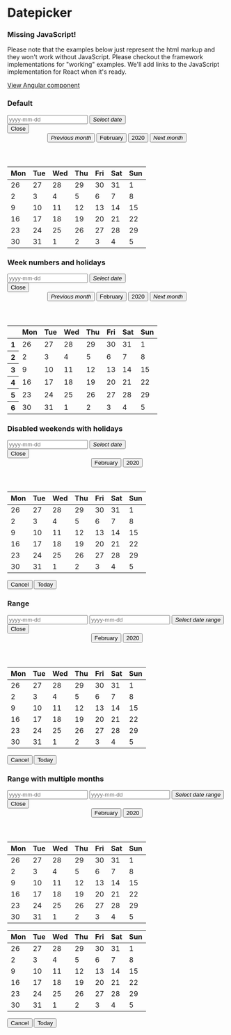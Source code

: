 
<Meta
  title="Components/Datepicker"
/>

<style>{`
.popover.popover-datepicker {
  position: relative !important;
  width: fit-content;
}
.group input {
  width: 120px;
}
.sg-date header>* {
    min-width: auto !important;
}
`}
</style>

# Datepicker

<div role="alert" class="info mb-7 mt-5">
  <main>
    <h3>Missing JavaScript!</h3>
    <p>
      Please note that the examples below just represent the html markup and they won't work without JavaScript. Please checkout the framework implementations for "working" examples. We'll add links to the JavaScript implementation for React when it's ready.
    </p>
  </main>
  <footer>
    <a target="_blank" href="./../angular/?path=/docs/components-datepicker--simple">View Angular component</a>
  </footer>
</div>

### Default
<Canvas>
  <div>
    <div class="group mb-3">
      <input type="text" placeholder="yyyy-mm-dd" />
      <button type="button" class="primary"><i class="sg-icon sg-icon-calendar">Select date</i></button>
    </div>
    <div class="popover popover-datepicker active" role="dialog" aria-modal="true" aria-label="Choose Date">
      <button type="button" class="close">Close</button>
      <div class="sg-date">
        <header>
          <button type="button" class="link"><i class="sg-icon sg-icon-previous">Previous month</i></button>
          <button type="button" aria-haspopup="listbox">February</button>
          <button type="button" aria-haspopup="listbox">2020</button>
          <button type="button" class="link"><i class="sg-icon sg-icon-next">Next month</i></button>
        </header>
        <main>
          <table role="grid">
            <thead>
            <tr>
              <th scope="col" abbr="Monday">Mon</th>
              <th scope="col" abbr="Tuesday">Tue</th>
              <th scope="col" abbr="Wednesday">Wed</th>
              <th scope="col" abbr="Thursday">Thu</th>
              <th scope="col" abbr="Friday">Fri</th>
              <th scope="col" abbr="Saturday">Sat</th>
              <th scope="col" abbr="Sunday">Sun</th>
            </tr>
            </thead>
            <tbody>
            <tr>
              <td class="disabled" tabindex="-1">26</td>
              <td class="disabled" tabindex="-1">27</td>
              <td class="disabled" tabindex="-1">28</td>
              <td class="disabled" tabindex="-1">29</td>
              <td class="disabled" tabindex="-1">30</td>
              <td class="disabled" tabindex="-1">31</td>
              <td tabindex="-1" data-date="2020-02-01">1</td>
            </tr>
            <tr>
              <td tabindex="-1" data-date="2020-02-02">2</td>
              <td tabindex="-1" data-date="2020-02-03">3</td>
              <td tabindex="-1" data-date="2020-02-04">4</td>
              <td tabindex="-1" class="sg-date-today" title="Today" data-date="2020-02-05">5</td>
              <td tabindex="-1" data-date="2020-02-06">6</td>
              <td tabindex="-1" data-date="2020-02-07">7</td>
              <td tabindex="-1" data-date="2020-02-08">8</td>
            </tr>
            <tr>
              <td tabindex="-1" data-date="2020-02-09">9</td>
              <td tabindex="-1" data-date="2020-02-10">10</td>
              <td tabindex="-1" data-date="2020-02-11">11</td>
              <td tabindex="-1" data-date="2020-02-12">12</td>
              <td tabindex="-1" data-date="2020-02-13">13</td>
              <td tabindex="-1" data-date="2020-02-14">14</td>
              <td tabindex="-1" data-date="2020-02-15">15</td>
            </tr>
            <tr>
              <td tabindex="-1" data-date="2020-02-16">16</td>
              <td tabindex="-1" data-date="2020-02-17">17</td>
              <td tabindex="0" data-date="2020-02-18" role="gridcell" aria-selected="true">18</td>
              <td tabindex="-1" data-date="2020-02-19">19</td>
              <td tabindex="-1" data-date="2020-02-20">20</td>
              <td tabindex="-1" data-date="2020-02-21">21</td>
              <td tabindex="-1" data-date="2020-02-22">22</td>
            </tr>
            <tr>
              <td tabindex="-1" data-date="2020-02-23">23</td>
              <td tabindex="-1" data-date="2020-02-24">24</td>
              <td tabindex="-1" data-date="2020-02-25">25</td>
              <td tabindex="-1" data-date="2020-02-26">26</td>
              <td tabindex="-1" data-date="2020-02-27">27</td>
              <td tabindex="-1" data-date="2020-02-28">28</td>
              <td tabindex="-1" data-date="2020-02-29">29</td>
            </tr>
            <tr>
              <td tabindex="-1" data-date="2020-02-30">30</td>
              <td tabindex="-1" data-date="2020-02-31">31</td>
              <td class="disabled" tabindex="-1">1</td>
              <td class="disabled" tabindex="-1">2</td>
              <td class="disabled" tabindex="-1">3</td>
              <td class="disabled" tabindex="-1">4</td>
              <td class="disabled" tabindex="-1">5</td>
            </tr>
            </tbody>
          </table>
        </main>
      </div>
    </div>
  </div>
</Canvas>

### Week numbers and holidays
<Canvas>
  <div>
    <div class="group mb-3">
      <input type="text" placeholder="yyyy-mm-dd" />
      <button type="button" class="primary"><i class="sg-icon sg-icon-calendar">Select date</i></button>
    </div>
    <div class="popover popover-datepicker active" role="dialog" aria-modal="true" aria-label="Choose Date">
      <button type="button" class="close">Close</button>
      <div class="sg-date">
        <header>
          <button type="button" class="link"><i class="sg-icon sg-icon-previous">Previous month</i></button>
          <button type="button" aria-haspopup="listbox">February</button>
          <button type="button" aria-haspopup="listbox">2020</button>
          <button type="button" class="link"><i class="sg-icon sg-icon-next">Next month</i></button>
        </header>
        <main>
          <table role="grid">
            <thead>
            <tr>
              <th class="disabled" tabindex="-1" abbr="Week"></th>
              <th scope="col" abbr="Monday">Mon</th>
              <th scope="col" abbr="Tuesday">Tue</th>
              <th scope="col" abbr="Wednesday">Wed</th>
              <th scope="col" abbr="Thursday">Thu</th>
              <th scope="col" abbr="Friday">Fri</th>
              <th scope="col" abbr="Saturday">Sat</th>
              <th scope="col" abbr="Sunday">Sun</th>
            </tr>
            </thead>
            <tbody>
            <tr>
              <th class="disabled" tabindex="-1">1</th>
              <td class="disabled" tabindex="-1">26</td>
              <td class="disabled" tabindex="-1">27</td>
              <td class="disabled" tabindex="-1">28</td>
              <td class="disabled" tabindex="-1">29</td>
              <td class="disabled" tabindex="-1">30</td>
              <td class="disabled" tabindex="-1">31</td>
              <td class="sg-date-holiday" tabindex="-1" data-date="2020-02-01">1</td>
            </tr>
            <tr>
              <th class="disabled" tabindex="-1">2</th>
              <td tabindex="-1" data-date="2020-02-02">2</td>
              <td tabindex="-1" data-date="2020-02-03">3</td>
              <td tabindex="-1" data-date="2020-02-04">4</td>
              <td tabindex="-1" data-date="2020-02-05">5</td>
              <td tabindex="-1" data-date="2020-02-06">6</td>
              <td tabindex="-1" data-date="2020-02-07">7</td>
              <td class="sg-date-holiday" tabindex="-1" data-date="2020-02-08">8</td>
            </tr>
            <tr>
              <th class="disabled" tabindex="-1">3</th>
              <td tabindex="-1" data-date="2020-02-09">9</td>
              <td tabindex="-1" data-date="2020-02-10">10</td>
              <td tabindex="-1" data-date="2020-02-11">11</td>
              <td class="disabled" tabindex="-1" data-date="2020-02-12">12</td>
              <td tabindex="-1" data-date="2020-02-13">13</td>
              <td tabindex="0" data-date="2020-02-14" role="gridcell" aria-selected="true">14</td>
              <td class="sg-date-holiday" tabindex="-1" data-date="2020-02-15">15</td>
            </tr>
            <tr>
              <th class="disabled" tabindex="-1">4</th>
              <td tabindex="-1" data-date="2020-02-16">16</td>
              <td tabindex="-1" data-date="2020-02-17">17</td>
              <td tabindex="-1" data-date="2020-02-18">18</td>
              <td tabindex="-1" data-date="2020-02-19">19</td>
              <td tabindex="-1" data-date="2020-02-20">20</td>
              <td tabindex="-1" data-date="2020-02-21">21</td>
              <td class="sg-date-holiday" tabindex="-1" data-date="2020-02-22">22</td>
            </tr>
            <tr>
              <th class="disabled" tabindex="-1">5</th>
              <td tabindex="-1" data-date="2020-02-23">23</td>
              <td tabindex="-1" data-date="2020-02-24">24</td>
              <td tabindex="-1" data-date="2020-02-25">25</td>
              <td tabindex="-1" data-date="2020-02-26">26</td>
              <td tabindex="-1" data-date="2020-02-27">27</td>
              <td tabindex="-1" data-date="2020-02-28">28</td>
              <td class="sg-date-holiday" tabindex="-1" data-date="2020-02-29">29</td>
            </tr>
            <tr>
              <th class="disabled" tabindex="-1">6</th>
              <td tabindex="-1" data-date="2020-02-30">30</td>
              <td tabindex="-1" data-date="2020-02-31">31</td>
              <td class="disabled" tabindex="-1">1</td>
              <td class="disabled" tabindex="-1">2</td>
              <td class="disabled" tabindex="-1">3</td>
              <td class="disabled" tabindex="-1">4</td>
              <td class="disabled" tabindex="-1">5</td>
            </tr>
            </tbody>
          </table>
        </main>
      </div>
    </div>
  </div>
</Canvas>

### Disabled weekends with holidays
<Canvas>
  <div>
    <div class="group mb-3">
      <input type="text" placeholder="yyyy-mm-dd" />
      <button type="button" class="primary"><i class="sg-icon sg-icon-calendar">Select date</i></button>
    </div>
    <div class="popover popover-datepicker active" role="dialog" aria-modal="true" aria-label="Choose Date">
      <button type="button" class="close">Close</button>
      <div class="sg-date">
        <header>
          <button type="button" aria-haspopup="listbox">February</button>
          <button type="button" aria-haspopup="listbox">2020</button>
        </header>
        <main>
          <table role="grid">
            <thead>
            <tr>
              <th scope="col" abbr="Monday">Mon</th>
              <th scope="col" abbr="Tuesday">Tue</th>
              <th scope="col" abbr="Wednesday">Wed</th>
              <th scope="col" abbr="Thursday">Thu</th>
              <th scope="col" abbr="Friday">Fri</th>
              <th scope="col" abbr="Saturday">Sat</th>
              <th scope="col" abbr="Sunday">Sun</th>
            </tr>
            </thead>
            <tbody>
            <tr>
              <td class="disabled" tabindex="-1">26</td>
              <td class="disabled" tabindex="-1">27</td>
              <td class="disabled" tabindex="-1">28</td>
              <td class="disabled" tabindex="-1">29</td>
              <td class="disabled" tabindex="-1">30</td>
              <td class="disabled" tabindex="-1">31</td>
              <td class="sg-date-holiday disabled" tabindex="-1" data-date="2020-02-01">1</td>
            </tr>
            <tr>
              <td tabindex="-1" data-date="2020-02-02">2</td>
              <td tabindex="-1" data-date="2020-02-03">3</td>
              <td tabindex="-1" data-date="2020-02-04">4</td>
              <td tabindex="-1" data-date="2020-02-05">5</td>
              <td class="sg-date-holiday" tabindex="-1" data-date="2020-02-06">6</td>
              <td class="disabled" tabindex="-1" data-date="2020-02-07">7</td>
              <td class="sg-date-holiday disabled" tabindex="-1" data-date="2020-02-08">8</td>
            </tr>
            <tr>
              <td tabindex="-1" data-date="2020-02-09">9</td>
              <td tabindex="-1" data-date="2020-02-10">10</td>
              <td tabindex="-1" data-date="2020-02-11">11</td>
              <td tabindex="-1" data-date="2020-02-12">12</td>
              <td tabindex="-1" data-date="2020-02-13">13</td>
              <td class="disabled" tabindex="-1" data-date="2020-02-14">14</td>
              <td class="sg-date-holiday disabled" tabindex="-1" data-date="2020-02-15">15</td>
            </tr>
            <tr>
              <td tabindex="-1" data-date="2020-02-16">16</td>
              <td tabindex="-1" data-date="2020-02-17">17</td>
              <td tabindex="0" data-date="2020-02-18" role="gridcell" aria-selected="true">18</td>
              <td tabindex="-1" data-date="2020-02-19">19</td>
              <td tabindex="-1" data-date="2020-02-20">20</td>
              <td class="disabled" tabindex="-1" data-date="2020-02-21">21</td>
              <td class="sg-date-holiday disabled" tabindex="-1" data-date="2020-02-22">22</td>
            </tr>
            <tr>
              <td tabindex="-1" data-date="2020-02-23">23</td>
              <td tabindex="-1" data-date="2020-02-24">24</td>
              <td tabindex="-1" data-date="2020-02-25">25</td>
              <td tabindex="-1" data-date="2020-02-26">26</td>
              <td tabindex="-1" data-date="2020-02-27">27</td>
              <td class="disabled" tabindex="-1" data-date="2020-02-28">28</td>
              <td class="sg-date-holiday disabled" tabindex="-1" data-date="2020-02-29">29</td>
            </tr>
            <tr>
              <td tabindex="-1" data-date="2020-02-30">30</td>
              <td tabindex="-1" data-date="2020-02-31">31</td>
              <td class="disabled" tabindex="-1">1</td>
              <td class="disabled" tabindex="-1">2</td>
              <td class="disabled" tabindex="-1">3</td>
              <td class="disabled" tabindex="-1">4</td>
              <td class="sg-date-holiday disabled" tabindex="-1">5</td>
            </tr>
            </tbody>
          </table>
        </main>
        <footer>
          <button type="button" class="link">Cancel</button>
          <button type="button" class="link">Today</button>
        </footer>
      </div>
    </div>
  </div>
</Canvas>

### Range
<Canvas>
  <div>
    <div class="group group-border  mb-3">
      <input type="text" placeholder="yyyy-mm-dd" />
      <input type="text" placeholder="yyyy-mm-dd" />
      <button type="button" class="primary"><i class="sg-icon sg-icon-calendar-range">Select date range</i></button>
    </div>
    <div class="popover popover-datepicker active" role="dialog" aria-modal="true" aria-label="Choose Date">
      <button type="button" class="close">Close</button>
      <div class="sg-date sg-date-range">
        <header>
          <button type="button" aria-haspopup="listbox">February</button>
          <button type="button" aria-haspopup="listbox">2020</button>
        </header>
        <main>
          <table role="grid">
            <thead>
            <tr>
              <th scope="col" abbr="Monday">Mon</th>
              <th scope="col" abbr="Tuesday">Tue</th>
              <th scope="col" abbr="Wednesday">Wed</th>
              <th scope="col" abbr="Thursday">Thu</th>
              <th scope="col" abbr="Friday">Fri</th>
              <th scope="col" abbr="Saturday">Sat</th>
              <th scope="col" abbr="Sunday">Sun</th>
            </tr>
            </thead>
            <tbody>
            <tr>
              <td class="disabled" tabindex="-1">26</td>
              <td class="disabled" tabindex="-1">27</td>
              <td class="disabled" tabindex="-1">28</td>
              <td class="disabled" tabindex="-1">29</td>
              <td class="disabled" tabindex="-1">30</td>
              <td class="disabled" tabindex="-1">31</td>
              <td tabindex="-1" data-date="2020-02-01">1</td>
            </tr>
            <tr>
              <td tabindex="-1" data-date="2020-02-02">2</td>
              <td tabindex="-1" data-date="2020-02-03">3</td>
              <td tabindex="-1" data-date="2020-02-04">4</td>
              <td tabindex="-1" data-date="2020-02-05">5</td>
              <td tabindex="-1" data-date="2020-02-06">6</td>
              <td tabindex="-1" data-date="2020-02-07">7</td>
              <td tabindex="-1" data-date="2020-02-08">8</td>
            </tr>
            <tr>
              <td tabindex="-1" data-date="2020-02-09">9</td>
              <td tabindex="-1" data-date="2020-02-10">10</td>
              <td tabindex="-1" data-date="2020-02-11">11</td>
              <td tabindex="-1" data-date="2020-02-12">12</td>
              <td tabindex="-1" data-date="2020-02-13">13</td>
              <td tabindex="-1" data-date="2020-02-14">14</td>
              <td tabindex="-1" data-date="2020-02-15">15</td>
            </tr>
            <tr>
              <td tabindex="-1" data-date="2020-02-16">16</td>
              <td tabindex="-1" data-date="2020-02-17">17</td>
              <td class="sg-first-date" tabindex="0" data-date="2020-02-18" role="gridcell" aria-selected="true">18</td>
              <td class="sg-date-selection" tabindex="-1" data-date="2020-02-19">19</td>
              <td class="sg-date-selection" tabindex="-1" data-date="2020-02-20">20</td>
              <td class="sg-date-selection" tabindex="-1" data-date="2020-02-21">21</td>
              <td class="sg-date-selection" tabindex="-1" data-date="2020-02-22">22</td>
            </tr>
            <tr>
              <td class="sg-date-selection" tabindex="-1" data-date="2020-02-23">23</td>
              <td class="sg-date-selection" tabindex="-1" data-date="2020-02-24">24</td>
              <td class="sg-date-selection" tabindex="-1" data-date="2020-02-25">25</td>
              <td class="sg-last-date" tabindex="0" data-date="2020-02-26" role="gridcell" aria-selected="true">26</td>
              <td tabindex="-1" data-date="2020-02-27">27</td>
              <td tabindex="-1" data-date="2020-02-28">28</td>
              <td tabindex="-1" data-date="2020-02-29">29</td>
            </tr>
            <tr>
              <td tabindex="-1" data-date="2020-02-30">30</td>
              <td tabindex="-1" data-date="2020-02-31">31</td>
              <td class="disabled" tabindex="-1">1</td>
              <td class="disabled" tabindex="-1">2</td>
              <td class="disabled" tabindex="-1">3</td>
              <td class="disabled" tabindex="-1">4</td>
              <td class="disabled" tabindex="-1">5</td>
            </tr>
            </tbody>
          </table>
        </main>
        <footer>
          <button type="button" class="link">Cancel</button>
          <button type="button" class="link">Today</button>
        </footer>
      </div>
    </div>
  </div>
</Canvas>


### Range with multiple months
<Canvas>
  <div>
    <div class="group group-border mb-3">
      <input type="text" placeholder="yyyy-mm-dd" />
      <input type="text" placeholder="yyyy-mm-dd" />
      <button type="button" class="primary"><i class="sg-icon sg-icon-calendar-range">Select date range</i></button>
    </div>
    <div class="popover popover-datepicker active" role="dialog" aria-modal="true" aria-label="Choose Date">
      <button type="button" class="close">Close</button>
      <div class="sg-date sg-date-range">
        <header>
          <button type="button" aria-haspopup="listbox">February</button>
          <button type="button" aria-haspopup="listbox">2020</button>
        </header>
        <main><table role="grid">
          <thead>
          <tr>
            <th scope="col" abbr="Monday">Mon</th>
            <th scope="col" abbr="Tuesday">Tue</th>
            <th scope="col" abbr="Wednesday">Wed</th>
            <th scope="col" abbr="Thursday">Thu</th>
            <th scope="col" abbr="Friday">Fri</th>
            <th scope="col" abbr="Saturday">Sat</th>
            <th scope="col" abbr="Sunday">Sun</th>
          </tr>
          </thead>
          <tbody>
          <tr>
            <td class="disabled sg-other-month" tabindex="-1">26</td>
            <td class="disabled sg-other-month" tabindex="-1">27</td>
            <td class="disabled sg-other-month" tabindex="-1">28</td>
            <td class="disabled sg-other-month" tabindex="-1">29</td>
            <td class="disabled sg-other-month" tabindex="-1">30</td>
            <td class="disabled sg-other-month" tabindex="-1">31</td>
            <td tabindex="-1" data-date="2020-02-01">1</td>
          </tr>
          <tr>
            <td tabindex="-1" data-date="2020-02-02">2</td>
            <td tabindex="-1" data-date="2020-02-03">3</td>
            <td tabindex="-1" data-date="2020-02-04">4</td>
            <td tabindex="-1" data-date="2020-02-05">5</td>
            <td tabindex="-1" data-date="2020-02-06">6</td>
            <td tabindex="-1" data-date="2020-02-07">7</td>
            <td tabindex="-1" data-date="2020-02-08">8</td>
          </tr>
          <tr>
            <td tabindex="-1" data-date="2020-02-09">9</td>
            <td tabindex="-1" data-date="2020-02-10">10</td>
            <td tabindex="-1" data-date="2020-02-11">11</td>
            <td tabindex="-1" data-date="2020-02-12">12</td>
            <td tabindex="-1" data-date="2020-02-13">13</td>
            <td tabindex="-1" data-date="2020-02-14">14</td>
            <td tabindex="-1" data-date="2020-02-15">15</td>
          </tr>
          <tr>
            <td tabindex="-1" data-date="2020-02-16">16</td>
            <td tabindex="-1" data-date="2020-02-17">17</td>
            <td class="sg-first-date" tabindex="0" data-date="2020-02-18" role="gridcell" aria-selected="true">18</td>
            <td class="sg-date-selection" tabindex="-1" data-date="2020-02-19">19</td>
            <td class="sg-date-selection" tabindex="-1" data-date="2020-02-20">20</td>
            <td class="sg-date-selection" tabindex="-1" data-date="2020-02-21">21</td>
            <td class="sg-date-selection" tabindex="-1" data-date="2020-02-22">22</td>
          </tr>
          <tr>
            <td class="sg-date-selection" tabindex="-1" data-date="2020-02-23">23</td>
            <td class="sg-date-selection" tabindex="-1" data-date="2020-02-24">24</td>
            <td class="sg-date-selection" tabindex="-1" data-date="2020-02-25">25</td>
            <td class="sg-date-selection" tabindex="-1" data-date="2020-02-26">26</td>
            <td class="sg-date-selection" tabindex="-1" data-date="2020-02-27">27</td>
            <td class="sg-date-selection" tabindex="-1" data-date="2020-02-28">28</td>
            <td class="sg-date-selection" tabindex="-1" data-date="2020-02-29">29</td>
          </tr>
          <tr>
            <td class="sg-date-selection" tabindex="-1" data-date="2020-02-30">30</td>
            <td class="sg-date-selection" tabindex="-1" data-date="2020-02-31">31</td>
            <td class="disabled sg-other-month" tabindex="-1">1</td>
            <td class="disabled sg-other-month" tabindex="-1">2</td>
            <td class="disabled sg-other-month" tabindex="-1">3</td>
            <td class="disabled sg-other-month" tabindex="-1">4</td>
            <td class="disabled sg-other-month" tabindex="-1">5</td>
          </tr>
          </tbody>
        </table>
          <table role="grid">
            <thead>
            <tr>
              <th scope="col" abbr="Monday">Mon</th>
              <th scope="col" abbr="Tuesday">Tue</th>
              <th scope="col" abbr="Wednesday">Wed</th>
              <th scope="col" abbr="Thursday">Thu</th>
              <th scope="col" abbr="Friday">Fri</th>
              <th scope="col" abbr="Saturday">Sat</th>
              <th scope="col" abbr="Sunday">Sun</th>
            </tr>
            </thead>
            <tbody>
            <tr>
              <td class="disabled sg-other-month" tabindex="-1">26</td>
              <td class="disabled sg-other-month" tabindex="-1">27</td>
              <td class="disabled sg-other-month" tabindex="-1">28</td>
              <td class="disabled sg-other-month" tabindex="-1">29</td>
              <td class="disabled sg-other-month" tabindex="-1">30</td>
              <td class="disabled sg-other-month" tabindex="-1">31</td>
              <td class="sg-date-selection" tabindex="-1" data-date="2020-02-01">1</td>
            </tr>
            <tr>
              <td class="sg-date-selection" tabindex="-1" data-date="2020-02-02">2</td>
              <td class="sg-date-selection" tabindex="-1" data-date="2020-02-03">3</td>
              <td class="sg-date-selection" tabindex="-1" data-date="2020-02-04">4</td>
              <td class="sg-date-selection" tabindex="-1" data-date="2020-02-05">5</td>
              <td class="sg-date-selection" tabindex="-1" data-date="2020-02-06">6</td>
              <td class="sg-date-selection" tabindex="-1" data-date="2020-02-07">7</td>
              <td class="sg-date-selection" tabindex="-1" data-date="2020-02-08">8</td>
            </tr>
            <tr>
              <td class="sg-date-selection" tabindex="-1" data-date="2020-02-09">9</td>
              <td class="sg-date-selection" tabindex="-1" data-date="2020-02-10">10</td>
              <td class="sg-date-selection" tabindex="-1" data-date="2020-02-11">11</td>
              <td class="sg-date-selection" tabindex="-1" data-date="2020-02-12">12</td>
              <td class="sg-date-selection" tabindex="-1" data-date="2020-02-13">13</td>
              <td class="sg-date-selection" tabindex="-1" data-date="2020-02-14">14</td>
              <td class="sg-date-selection" tabindex="-1" data-date="2020-02-15">15</td>
            </tr>
            <tr>
              <td class="sg-date-selection" tabindex="-1" data-date="2020-02-16">16</td>
              <td class="sg-date-selection" tabindex="-1" data-date="2020-02-17" >17</td>
              <td class="sg-date-selection" tabindex="-1" data-date="2020-02-18">18</td>
              <td class="sg-date-selection" tabindex="-1" data-date="2020-02-19">19</td>
              <td class="sg-date-selection" tabindex="-1" data-date="2020-02-20">20</td>
              <td class="sg-date-selection" tabindex="-1" data-date="2020-02-21">21</td>
              <td class="sg-date-selection" tabindex="-1" data-date="2020-02-22">22</td>
            </tr>
            <tr>
              <td class="sg-date-selection" tabindex="-1" data-date="2020-02-23">23</td>
              <td class="sg-date-selection" tabindex="-1" data-date="2020-02-24">24</td>
              <td class="sg-date-selection" tabindex="-1" data-date="2020-02-25">25</td>
              <td class="sg-last-date" tabindex="0" data-date="2020-02-26" role="gridcell" aria-selected="true">26</td>
              <td tabindex="-1" data-date="2020-02-27">27</td>
              <td tabindex="-1" data-date="2020-02-28">28</td>
              <td tabindex="-1" data-date="2020-02-29">29</td>
            </tr>
            <tr>
              <td tabindex="-1" data-date="2020-02-30">30</td>
              <td tabindex="-1" data-date="2020-02-31">31</td>
              <td class="disabled sg-other-month" tabindex="-1">1</td>
              <td class="disabled sg-other-month" tabindex="-1">2</td>
              <td class="disabled sg-other-month" tabindex="-1">3</td>
              <td class="disabled sg-other-month" tabindex="-1">4</td>
              <td class="disabled sg-other-month" tabindex="-1">5</td>
            </tr>
            </tbody>
          </table>
        </main>
        <footer>
          <button type="button" class="link">Cancel</button>
          <button type="button" class="link">Today</button>
        </footer>
      </div>
    </div>
  </div>
</Canvas>

